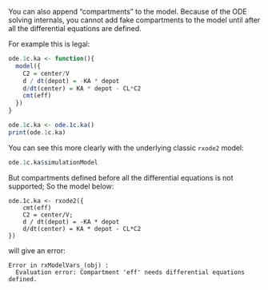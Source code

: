 You can also append "compartments" to the model.  Because of the ODE
solving internals, you cannot add fake compartments to the model until
after all the differential equations are defined.

For example this is legal:

```r
ode.1c.ka <- function(){
  model({
    C2 = center/V
    d / dt(depot) = -KA * depot
    d/dt(center) = KA * depot - CL*C2
    cmt(eff)
  })
}

ode.1c.ka <- ode.1c.ka()
print(ode.1c.ka)
```

You can see this more clearly with the underlying classic `rxode2` model:

```r
ode.1c.ka$simulationModel
```

But compartments defined before all the differential equations is not supported;  So the model below:

```
ode.1c.ka <- rxode2({
    cmt(eff)
    C2 = center/V;
    d / dt(depot) = -KA * depot
    d/dt(center) = KA * depot - CL*C2
})
```

will give an error:

```
Error in rxModelVars_(obj) : 
  Evaluation error: Compartment 'eff' needs differential equations defined.
```
